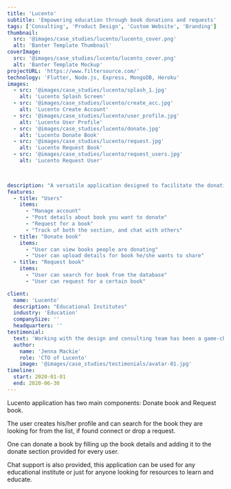 ```yaml
---
title: 'Lucento'
subtitle: 'Empowering education through book donations and requests'
tags: ['Consulting', 'Product Design', 'Custom Website', 'Branding']
thumbnail:
  src: '@images/case_studies/lucento/lucento_cover.png'
  alt: 'Banter Template Thumbnail'
coverImage:
  src: '@images/case_studies/lucento/lucento_cover.png' 
  alt: 'Banter Template Mockup'
projectURL: 'https://www.filtersource.com/'
technology: 'Flutter, Node.js, Express, MongoDB, Heroku'
images:
  - src: '@images/case_studies/lucento/splash_1.jpg'
    alt: 'Lucento Splash Screen'
  - src: '@images/case_studies/lucento/create_acc.jpg'
    alt: 'Lucento Create Account'
  - src: '@images/case_studies/lucento/user_profile.jpg'
    alt: 'Lucento User Profile'
  - src: '@images/case_studies/lucento/donate.jpg'
    alt: 'Lucento Donate Book'  
  - src: '@images/case_studies/lucento/request.jpg'
    alt: 'Lucento Request Book'
  - src: '@images/case_studies/lucento/request_users.jpg'
    alt: 'Lucento Request User'
  


description: "A versatile application designed to facilitate the donation and request of educational resources, enabling seamless access to books for learning and sharing within educational communities."
features:
  - title: "Users"
    items:
      - "Manage account"
      - "Post details about book you want to donate"
      - "Request for a book"
      - "Track of both the section, and chat with others"
  - title: "Donate book"
    items:
      - "User can view books people are donating" 
      - "User can upload details for book he/she wants to share"
  - title: "Request book"
    items:
      - "User can search for book from the database" 
      - "User can request for a certain book"

client:
  name: 'Lucento'
  description: "Educational Institutes"
  industry: 'Education'
  companySize: ''
  headquarters: ''
testimonial:
  text: 'Working with the design and consulting team has been a game-changer for Banter. Their expertise in website design, branding, content strategy, and AI integration has revolutionized the way we create and share our stories. Their work has not only elevated our brand but also empowered us to be leaders in digital journalism, reaching and engaging more readers than ever before.'
  author:
    name: 'Jenna Mackie'
    role: 'CTO of Lucento'
    image: '@images/case_studies/testimonials/avatar-01.jpg'
timeline:
  start: 2020-01-01
  end: 2020-06-30
---
```


Lucento application has two main components: Donate book and Request book. 

The user creates his/her profile and can search for the book they are looking for from the list, if found connect or drop a request. 

One can donate a book by filling up the book details and adding it to the donate section provided for every user. 

Chat support is also provided, this application can be used for any educational institute or just for anyone looking for resources to learn and educate.